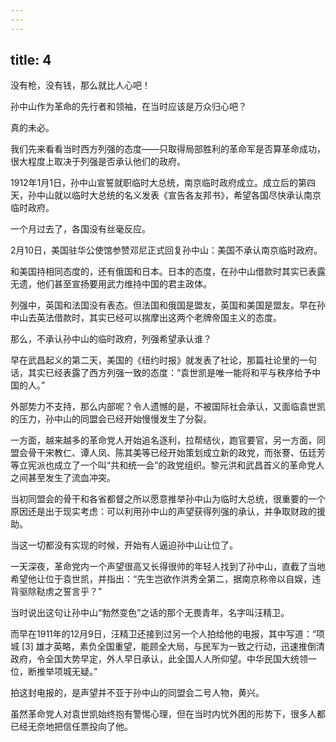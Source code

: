 ```yaml
---
---
---
```

title: 4
---



没有枪，没有钱，那么就比人心吧！

孙中山作为革命的先行者和领袖，在当时应该是万众归心吧？

真的未必。

我们先来看看当时西方列强的态度——只取得局部胜利的革命军是否算革命成功，很大程度上取决于列强是否承认他们的政府。

1912年1月1日，孙中山宣誓就职临时大总统，南京临时政府成立。成立后的第四天，孙中山就以临时大总统的名义发表《宣告各友邦书》，希望各国尽快承认南京临时政府。

一个月过去了，各国没有丝毫反应。

2月10日，美国驻华公使馆参赞邓尼正式回复孙中山：美国不承认南京临时政府。

和美国持相同态度的，还有俄国和日本。日本的态度，在孙中山借款时其实已表露无遗，他们甚至宣扬要用武力维持中国的君主政体。

列强中，英国和法国没有表态。但法国和俄国是盟友，英国和美国是盟友。早在孙中山去英法借款时，其实已经可以揣摩出这两个老牌帝国主义的态度。

那么，不承认孙中山的临时政府，列强希望承认谁？

早在武昌起义的第二天，美国的《纽约时报》就发表了社论，那篇社论里的一句话，其实已经表露了西方列强一致的态度：“袁世凯是唯一能将和平与秩序给予中国的人。”

外部势力不支持，那么内部呢？令人遗憾的是，不被国际社会承认，又面临袁世凯的压力，孙中山的同盟会已经开始慢慢发生了分裂。

一方面，越来越多的革命党人开始追名逐利，拉帮结伙，跑官要官，另一方面，同盟会骨干宋教仁、谭人凤、陈其美等已经开始策划成立新的政党，而张謇、伍廷芳等立宪派也成立了一个叫“共和统一会”的政党组织。黎元洪和武昌首义的革命党人之间甚至发生了流血冲突。

当初同盟会的骨干和各省都督之所以愿意推举孙中山为临时大总统，很重要的一个原因还是出于现实考虑：可以利用孙中山的声望获得列强的承认，并争取财政的援助。

当这一切都没有实现的时候，开始有人逼迫孙中山让位了。

一天深夜，革命党内一个声望很高又长得很帅的年轻人找到了孙中山，直截了当地希望他让位于袁世凯，并指出：“先生岂欲作洪秀全第二，据南京称帝以自娱，违背驱除鞑虏之誓言乎？”

当时说出这句让孙中山“勃然变色”之话的那个无畏青年，名字叫汪精卫。

而早在1911年的12月9日，汪精卫还接到过另一个人拍给他的电报，其中写道：“项城 [3] 雄才英略，素负全国重望，能顾全大局，与民军为一致之行动，迅速推倒清政府，令全国大势早定，外人早日承认，此全国人人所仰望。中华民国大统领一位，断推举项城无疑。”

拍这封电报的，是声望并不亚于孙中山的同盟会二号人物，黄兴。

虽然革命党人对袁世凯始终抱有警惕心理，但在当时内忧外困的形势下，很多人都已经无奈地把信任票投向了他。